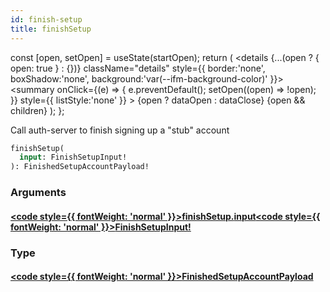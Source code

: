 ```yaml
---
id: finish-setup
title: finishSetup
---
```









  const [open, setOpen] = useState(startOpen);
  return (
    <details {...(open ? { open: true } : {})} className="details" style={{ border:'none', boxShadow:'none', background:'var(--ifm-background-color)' }}>
      <summary
        onClick={(e) => {
          e.preventDefault();
          setOpen((open) => !open);
        }}
        style={{ listStyle:'none' }}
      >
      {open ? dataOpen : dataClose}
      </summary>
      {open && children}
    </details>
  );
};








Call auth-server to finish signing up a "stub" account


```graphql
finishSetup(
  input: FinishSetupInput!
): FinishedSetupAccountPayload!
```




### Arguments

#### [<code style={{ fontWeight: 'normal' }}>finishSetup.<b>input</b></code>](#)<Bullet />[<code style={{ fontWeight: 'normal' }}><b>FinishSetupInput!</b></code>](/gql-api/types/inputs/finish-setup-input.mdx) <Badge class="badge badge--secondary badge--non_null" text="non-null"/> <Badge class="badge badge--secondary " text="input"/> 



### Type

#### [<code style={{ fontWeight: 'normal' }}><b>FinishedSetupAccountPayload</b></code>](/gql-api/types/objects/finished-setup-account-payload.mdx) <Badge class="badge badge--secondary " text="object"/>